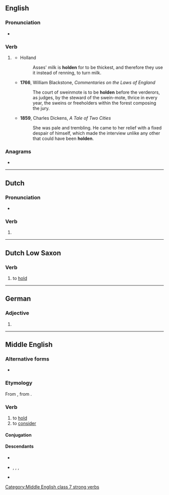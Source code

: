 {{also|Holden}}
==English==

===Pronunciation===
* {{rhymes|əʊldən|lang=en}}

===Verb===
{{head|en|past participle}}

# {{lb|en|archaic}} {{past participle of|hold|lang=en|nocat=1}}
#* Holland
#*: Asses' milk is '''holden''' for to be thickest, and therefore they use it instead of renning, to turn milk.
#* '''1766''', William Blackstone, ''Commentaries on the Laws of England''
#*: The court of sweinmote is to be '''holden''' before the verderors, as judges, by the steward of the swein-mote, thrice in every year, the sweins or freeholders within the forest composing the jury.
#* '''1859''', Charles Dickens, ''A Tale of Two Cities''
#*: She was pale and trembling. He came to her relief with a fixed despair of himself, which made the interview unlike any other that could have been '''holden'''.

===Anagrams===
* {{anagrams|en|a=dehlno|hondel}}

----

==Dutch==

===Pronunciation===
* {{audio|Nl-holden.ogg|Audio|lang=nl}}

===Verb===
{{nl-verb-form}}

# {{nl-verb form of|n=pl|t=past|m=ind+subj|hollen}}

----

==Dutch Low Saxon==

===Verb===
{{head|nds-nl|verb}}

# to [[hold]]

----

==German==

===Adjective===
{{head|de|adjective form}}

# {{de-inflected form of|hold}}

----

==Middle English==

===Alternative forms===
* {{alter|enm|halden}}

===Etymology===
From {{inh|enm|ang|healdan}}, from {{inh|enm|gem-pro|*haldaną}}.

===Verb===
{{head|enm|verb}}

# to [[hold]]
# to [[consider]]

====Conjugation====
{{enm-conj|type=strong|class=7|holde|holdeþ, holden|holdest|holdeþ, holden|holdeþ|holdeþ, holden|holde|holden|holdende, holdinge|(y)holden|held(e)|helden|helde(st)|helden|held(e)|helden|helde|helde|hold(e)|holdeþ}}

====Descendants====
* {{desc|en|hold}}
* {{desc|sco|hald}}, {{l|sco|hauld}}, {{l|sco|haud}}, {{l|sco|had}}
* {{desc|yol|houle}}

[[Category:Middle English class 7 strong verbs]]